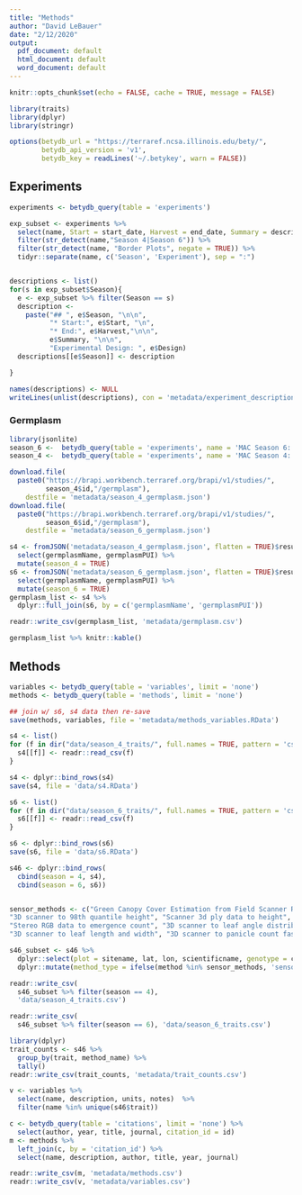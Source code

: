 ```yaml
---
title: "Methods"
author: "David LeBauer"
date: "2/12/2020"
output:
  pdf_document: default
  html_document: default
  word_document: default
---
```


```r
knitr::opts_chunk$set(echo = FALSE, cache = TRUE, message = FALSE)

library(traits)
library(dplyr)
library(stringr)

options(betydb_url = "https://terraref.ncsa.illinois.edu/bety/",
        betydb_api_version = 'v1',
        betydb_key = readLines('~/.betykey', warn = FALSE))
```


## Experiments



```r
experiments <- betydb_query(table = 'experiments')

exp_subset <- experiments %>% 
  select(name, Start = start_date, Harvest = end_date, Summary = description, Design = design) %>% 
  filter(str_detect(name,"Season 4|Season 6")) %>% 
  filter(str_detect(name, "Border Plots", negate = TRUE)) %>% 
  tidyr::separate(name, c('Season', 'Experiment'), sep = ":") 


descriptions <- list()
for(s in exp_subset$Season){
  e <- exp_subset %>% filter(Season == s)
  description <- 
    paste("## ", e$Season, "\n\n",
          "* Start:", e$Start, "\n",
          "* End:", e$Harvest,"\n\n",
          e$Summary, "\n\n",
          "Experimental Design: ", e$Design)
  descriptions[[e$Season]] <- description

}

names(descriptions) <- NULL
writeLines(unlist(descriptions), con = 'metadata/experiment_descriptions.txt')
```

### Germplasm

```r
library(jsonlite)
season_6 <-  betydb_query(table = 'experiments', name = 'MAC Season 6: Sorghum BAP')
season_4 <-  betydb_query(table = 'experiments', name = 'MAC Season 4: All BAP Accessions')

download.file(
  paste0("https://brapi.workbench.terraref.org/brapi/v1/studies/",
         season_4$id,"/germplasm"), 
    destfile = 'metadata/season_4_germplasm.json')
download.file(
  paste0("https://brapi.workbench.terraref.org/brapi/v1/studies/",
         season_6$id,"/germplasm"), 
    destfile = 'metadata/season_6_germplasm.json')

s4 <- fromJSON('metadata/season_4_germplasm.json', flatten = TRUE)$result$data %>%
  select(germplasmName, germplasmPUI) %>% 
  mutate(season_4 = TRUE)
s6 <- fromJSON('metadata/season_6_germplasm.json', flatten = TRUE)$result$data %>%
  select(germplasmName, germplasmPUI) %>% 
  mutate(season_6 = TRUE)
germplasm_list <- s4 %>% 
  dplyr::full_join(s6, by = c('germplasmName', 'germplasmPUI')) 

readr::write_csv(germplasm_list, 'metadata/germplasm.csv')

germplasm_list %>% knitr::kable()
```

## Methods

```r
variables <- betydb_query(table = 'variables', limit = 'none')
methods <- betydb_query(table = 'methods', limit = 'none')

## join w/ s6, s4 data then re-save
save(methods, variables, file = 'metadata/methods_variables.RData')

s4 <- list()
for (f in dir("data/season_4_traits/", full.names = TRUE, pattern = 'csv')){
  s4[[f]] <- readr::read_csv(f)
}

s4 <- dplyr::bind_rows(s4)
save(s4, file = 'data/s4.RData')

s6 <- list()
for (f in dir("data/season_6_traits/", full.names = TRUE, pattern = 'csv')){
  s6[[f]] <- readr::read_csv(f)
}

s6 <- dplyr::bind_rows(s6)
save(s6, file = 'data/s6.RData')

s46 <- dplyr::bind_rows(
  cbind(season = 4, s4), 
  cbind(season = 6, s6))


sensor_methods <- c("Green Canopy Cover Estimation from Field Scanner RGB images", 
"3D scanner to 98th quantile height", "Scanner 3d ply data to height", 
"Stereo RGB data to emergence count", "3D scanner to leaf angle distribution", 
"3D scanner to leaf length and width", "3D scanner to panicle count faster_rcnn + roughness threshold + convex hull", "Mean temperature from infrared images")

s46_subset <- s46 %>% 
  dplyr::select(plot = sitename, lat, lon, scientificname, genotype = cultivar, season, treatment, date, time, year, month, trait, method = method_name, mean, checked, notes, author) %>% 
  dplyr::mutate(method_type = ifelse(method %in% sensor_methods, 'sensor', 'manual'))

readr::write_csv(
  s46_subset %>% filter(season == 4), 
  'data/season_4_traits.csv')

readr::write_csv(
  s46_subset %>% filter(season == 6), 'data/season_6_traits.csv')
```

```r
library(dplyr) 
trait_counts <- s46 %>% 
  group_by(trait, method_name) %>% 
  tally()
readr::write_csv(trait_counts, 'metadata/trait_counts.csv')

v <- variables %>% 
  select(name, description, units, notes)  %>% 
  filter(name %in% unique(s46$trait))

c <- betydb_query(table = 'citations', limit = 'none') %>% 
  select(author, year, title, journal, citation_id = id)
m <- methods %>% 
  left_join(c, by = 'citation_id') %>% 
  select(name, description, author, title, year, journal)

readr::write_csv(m, 'metadata/methods.csv')
readr::write_csv(v, 'metadata/variables.csv')

```